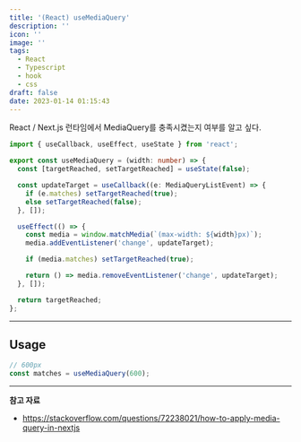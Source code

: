 ```yaml
---
title: '(React) useMediaQuery'
description: ''
icon: ''
image: ''
tags:
  - React
  - Typescript
  - hook
  - css
draft: false
date: 2023-01-14 01:15:43
---
```


React / Next.js 런타임에서 MediaQuery를 충족시켰는지 여부를 알고 싶다.

```ts:useMediaQuery.ts
import { useCallback, useEffect, useState } from 'react';

export const useMediaQuery = (width: number) => {
  const [targetReached, setTargetReached] = useState(false);

  const updateTarget = useCallback((e: MediaQueryListEvent) => {
    if (e.matches) setTargetReached(true);
    else setTargetReached(false);
  }, []);

  useEffect(() => {
    const media = window.matchMedia(`(max-width: ${width}px)`);
    media.addEventListener('change', updateTarget);

    if (media.matches) setTargetReached(true);

    return () => media.removeEventListener('change', updateTarget);
  }, []);

  return targetReached;
};
```

---

## Usage

```ts
// 600px
const matches = useMediaQuery(600);
```

---

**참고 자료**

- https://stackoverflow.com/questions/72238021/how-to-apply-media-query-in-nextjs
